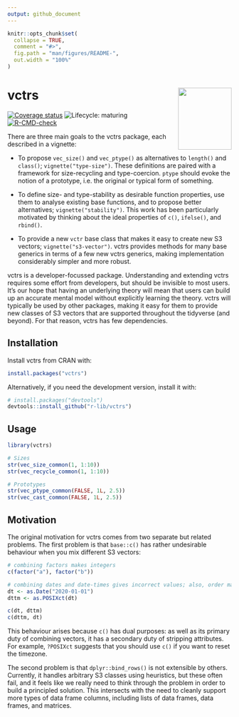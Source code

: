 ```yaml
---
output: github_document
---
```


<!-- README.md is generated from README.Rmd. Please edit that file -->

```r
knitr::opts_chunk$set(
  collapse = TRUE,
  comment = "#>",
  fig.path = "man/figures/README-",
  out.width = "100%"
)
```

# vctrs <img src="man/figures/logo.png" align="right" width=120 height=139 alt="" />

<!-- badges: start -->
[![Coverage status](https://codecov.io/gh/r-lib/vctrs/branch/main/graph/badge.svg)](https://codecov.io/github/r-lib/vctrs?branch=master)
![Lifecycle: maturing](https://img.shields.io/badge/lifecycle-maturing-blue.svg)
[![R-CMD-check](https://github.com/r-lib/vctrs/actions/workflows/R-CMD-check.yaml/badge.svg)](https://github.com/r-lib/vctrs/actions/workflows/R-CMD-check.yaml)
<!-- badges: end -->

There are three main goals to the vctrs package, each described in a vignette:

* To propose `vec_size()` and `vec_ptype()` as alternatives to `length()` and
  `class()`; `vignette("type-size")`. These definitions are paired with a
  framework for size-recycling and type-coercion. `ptype` should evoke the
  notion of a prototype, i.e. the original or typical form of something.
  
* To define size- and type-stability as desirable function properties, use
  them to analyse existing base functions, and to propose better alternatives;
  `vignette("stability")`. This work has been particularly motivated by
  thinking about the ideal properties of `c()`, `ifelse()`, and `rbind()`.
  
* To provide a new `vctr` base class that makes it easy to create new S3
  vectors; `vignette("s3-vector")`. vctrs provides methods for many base 
  generics in terms of a few new vctrs generics, making implementation 
  considerably simpler and more robust.
  
vctrs is a developer-focussed package. Understanding and extending vctrs requires some effort from developers, but should be invisible to most users. It's our hope that having an underlying theory will mean that users can build up an accurate mental model without explicitly learning the theory. vctrs will typically be used by other packages, making it easy for them to provide new classes of S3 vectors that are supported throughout the tidyverse (and beyond). For that reason, vctrs has few dependencies.

## Installation

Install vctrs from CRAN with:

```r
install.packages("vctrs")
```

Alternatively, if you need the development version, install it with:

```r
# install.packages("devtools")
devtools::install_github("r-lib/vctrs")
```

## Usage

```r
library(vctrs)

# Sizes
str(vec_size_common(1, 1:10))
str(vec_recycle_common(1, 1:10))

# Prototypes
str(vec_ptype_common(FALSE, 1L, 2.5))
str(vec_cast_common(FALSE, 1L, 2.5))
```

## Motivation

The original motivation for vctrs comes from two separate but related problems. The first problem is that `base::c()` has rather undesirable behaviour when you mix different S3 vectors:

```r
# combining factors makes integers
c(factor("a"), factor("b"))

# combining dates and date-times gives incorrect values; also, order matters
dt <- as.Date("2020-01-01")
dttm <- as.POSIXct(dt)

c(dt, dttm)
c(dttm, dt)
```

This behaviour arises because `c()` has dual purposes: as well as its primary duty of combining vectors, it has a secondary duty of stripping attributes. For example, `?POSIXct` suggests that you should use `c()` if you want to reset the timezone. 

The second problem is that `dplyr::bind_rows()` is not extensible by others. Currently, it handles arbitrary S3 classes using heuristics, but these often fail, and it feels like we really need to think through the problem in order to build a principled solution. This intersects with the need to cleanly support more types of data frame columns, including lists of data frames, data frames, and matrices.
